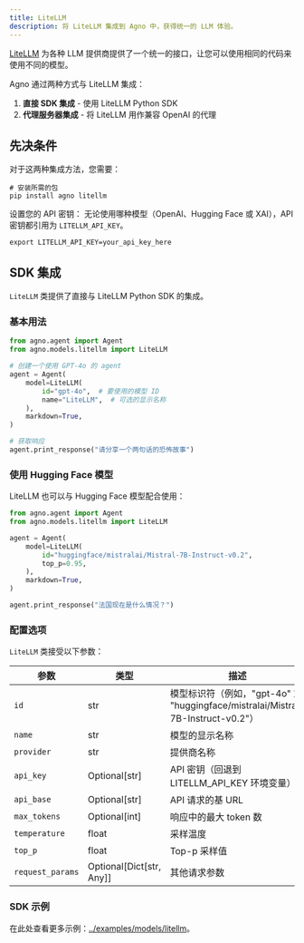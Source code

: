 ```yaml
---
title: LiteLLM
description: 将 LiteLLM 集成到 Agno 中，获得统一的 LLM 体验。
---
```


[LiteLLM](https://docs.litellm.ai/docs/) 为各种 LLM 提供商提供了一个统一的接口，让您可以使用相同的代码来使用不同的模型。

Agno 通过两种方式与 LiteLLM 集成：
1. **直接 SDK 集成** - 使用 LiteLLM Python SDK
2. **代理服务器集成** - 将 LiteLLM 用作兼容 OpenAI 的代理

## 先决条件

对于这两种集成方法，您需要：

```shell
# 安装所需的包
pip install agno litellm
```

设置您的 API 密钥：
无论使用哪种模型（OpenAI、Hugging Face 或 XAI），API 密钥都引用为 `LITELLM_API_KEY`。
```shell
export LITELLM_API_KEY=your_api_key_here
```

## SDK 集成

`LiteLLM` 类提供了直接与 LiteLLM Python SDK 的集成。

### 基本用法

```python
from agno.agent import Agent
from agno.models.litellm import LiteLLM

# 创建一个使用 GPT-4o 的 agent
agent = Agent(
    model=LiteLLM(
        id="gpt-4o",  # 要使用的模型 ID
        name="LiteLLM",  # 可选的显示名称
    ),
    markdown=True,
)

# 获取响应
agent.print_response("请分享一个两句话的恐怖故事")
```

### 使用 Hugging Face 模型

LiteLLM 也可以与 Hugging Face 模型配合使用：

```python
from agno.agent import Agent
from agno.models.litellm import LiteLLM

agent = Agent(
    model=LiteLLM(
        id="huggingface/mistralai/Mistral-7B-Instruct-v0.2",
        top_p=0.95,
    ),
    markdown=True,
)

agent.print_response("法国现在是什么情况？")
```

### 配置选项

`LiteLLM` 类接受以下参数：

| 参数 | 类型 | 描述 | 默认值 |
| --- | --- | --- | --- |
| `id` | str | 模型标识符（例如，"gpt-4o" 或 "huggingface/mistralai/Mistral-7B-Instruct-v0.2"） | "gpt-4o" |
| `name` | str | 模型的显示名称 | "LiteLLM" |
| `provider` | str | 提供商名称 | "LiteLLM" |
| `api_key` | Optional[str] | API 密钥（回退到 LITELLM_API_KEY 环境变量） | None |
| `api_base` | Optional[str] | API 请求的基 URL | None |
| `max_tokens` | Optional[int] | 响应中的最大 token 数 | None |
| `temperature` | float | 采样温度 | 0.7 |
| `top_p` | float | Top-p 采样值 | 1.0 |
| `request_params` | Optional[Dict[str, Any]] | 其他请求参数 | None |

### SDK 示例
<Note> 在此处查看更多示例：[../examples/models/litellm](../examples/models/litellm)。 </Note>